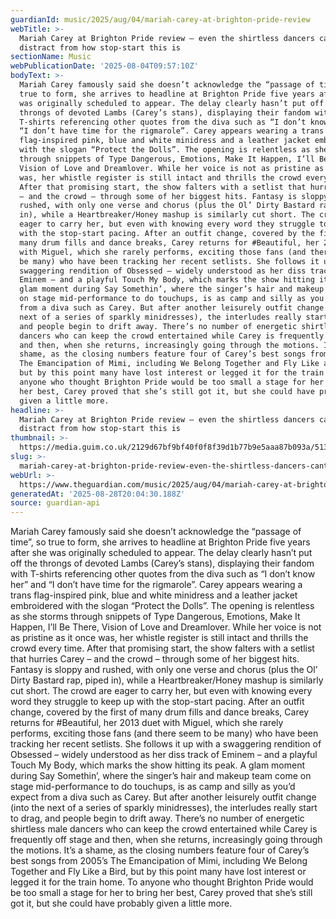 ```yaml
---
guardianId: music/2025/aug/04/mariah-carey-at-brighton-pride-review
webTitle: >-
  Mariah Carey at Brighton Pride review – even the shirtless dancers can’t
  distract from how stop-start this is
sectionName: Music
webPublicationDate: '2025-08-04T09:57:10Z'
bodyText: >-
  Mariah Carey famously said she doesn’t acknowledge the “passage of time”, so
  true to form, she arrives to headline at Brighton Pride five years after she
  was originally scheduled to appear. The delay clearly hasn’t put off the
  throngs of devoted Lambs (Carey’s stans), displaying their fandom with
  T-shirts referencing other quotes from the diva such as “I don’t know her” and
  “I don’t have time for the rigmarole”. Carey appears wearing a trans
  flag-inspired pink, blue and white minidress and a leather jacket embroidered
  with the slogan “Protect the Dolls”. The opening is relentless as she storms
  through snippets of Type Dangerous, Emotions, Make It Happen, I’ll Be There,
  Vision of Love and Dreamlover. While her voice is not as pristine as it once
  was, her whistle register is still intact and thrills the crowd every time.
  After that promising start, the show falters with a setlist that hurries Carey
  – and the crowd – through some of her biggest hits. Fantasy is sloppy and
  rushed, with only one verse and chorus (plus the Ol’ Dirty Bastard rap, piped
  in), while a Heartbreaker/Honey mashup is similarly cut short. The crowd are
  eager to carry her, but even with knowing every word they struggle to keep up
  with the stop-start pacing. After an outfit change, covered by the first of
  many drum fills and dance breaks, Carey returns for #Beautiful, her 2013 duet
  with Miguel, which she rarely performs, exciting those fans (and there seem to
  be many) who have been tracking her recent setlists. She follows it up with a
  swaggering rendition of Obsessed – widely understood as her diss track of
  Eminem – and a playful Touch My Body, which marks the show hitting its peak. A
  glam moment during Say Somethin’, where the singer’s hair and makeup team come
  on stage mid-performance to do touchups, is as camp and silly as you’d expect
  from a diva such as Carey. But after another leisurely outfit change (into the
  next of a series of sparkly minidresses), the interludes really start to drag,
  and people begin to drift away. There’s no number of energetic shirtless male
  dancers who can keep the crowd entertained while Carey is frequently off stage
  and then, when she returns, increasingly going through the motions. It’s a
  shame, as the closing numbers feature four of Carey’s best songs from 2005’s
  The Emancipation of Mimi, including We Belong Together and Fly Like a Bird,
  but by this point many have lost interest or legged it for the train home. To
  anyone who thought Brighton Pride would be too small a stage for her to bring
  her best, Carey proved that she’s still got it, but she could have probably
  given a little more.
headline: >-
  Mariah Carey at Brighton Pride review – even the shirtless dancers can’t
  distract from how stop-start this is
thumbnail: >-
  https://media.guim.co.uk/2129d67bf9bf40f0f8f39d1b77b9e5aaa87b093a/513_0_5128_4103/500.jpg
slug: >-
  mariah-carey-at-brighton-pride-review-even-the-shirtless-dancers-cant-distract-from-how-stop-start-this-is
webUrl: >-
  https://www.theguardian.com/music/2025/aug/04/mariah-carey-at-brighton-pride-review
generatedAt: '2025-08-28T20:04:30.188Z'
source: guardian-api
---
```

Mariah Carey famously said she doesn’t acknowledge the “passage of time”, so true to form, she arrives to headline at Brighton Pride five years after she was originally scheduled to appear. The delay clearly hasn’t put off the throngs of devoted Lambs (Carey’s stans), displaying their fandom with T-shirts referencing other quotes from the diva such as “I don’t know her” and “I don’t have time for the rigmarole”. Carey appears wearing a trans flag-inspired pink, blue and white minidress and a leather jacket embroidered with the slogan “Protect the Dolls”. The opening is relentless as she storms through snippets of Type Dangerous, Emotions, Make It Happen, I’ll Be There, Vision of Love and Dreamlover. While her voice is not as pristine as it once was, her whistle register is still intact and thrills the crowd every time. After that promising start, the show falters with a setlist that hurries Carey – and the crowd – through some of her biggest hits. Fantasy is sloppy and rushed, with only one verse and chorus (plus the Ol’ Dirty Bastard rap, piped in), while a Heartbreaker/Honey mashup is similarly cut short. The crowd are eager to carry her, but even with knowing every word they struggle to keep up with the stop-start pacing. After an outfit change, covered by the first of many drum fills and dance breaks, Carey returns for #Beautiful, her 2013 duet with Miguel, which she rarely performs, exciting those fans (and there seem to be many) who have been tracking her recent setlists. She follows it up with a swaggering rendition of Obsessed – widely understood as her diss track of Eminem – and a playful Touch My Body, which marks the show hitting its peak. A glam moment during Say Somethin’, where the singer’s hair and makeup team come on stage mid-performance to do touchups, is as camp and silly as you’d expect from a diva such as Carey. But after another leisurely outfit change (into the next of a series of sparkly minidresses), the interludes really start to drag, and people begin to drift away. There’s no number of energetic shirtless male dancers who can keep the crowd entertained while Carey is frequently off stage and then, when she returns, increasingly going through the motions. It’s a shame, as the closing numbers feature four of Carey’s best songs from 2005’s The Emancipation of Mimi, including We Belong Together and Fly Like a Bird, but by this point many have lost interest or legged it for the train home. To anyone who thought Brighton Pride would be too small a stage for her to bring her best, Carey proved that she’s still got it, but she could have probably given a little more.
